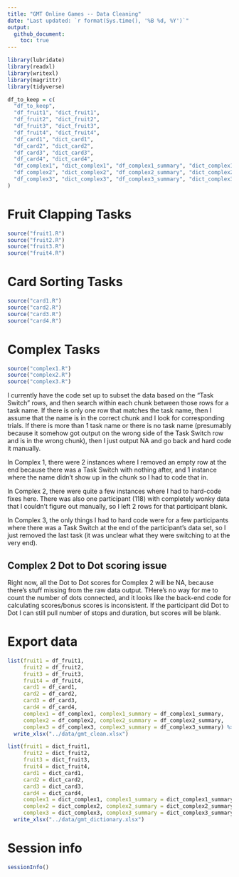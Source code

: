 ```yaml
---
title: "GMT Online Games -- Data Cleaning"
date: "Last updated: `r format(Sys.time(), '%B %d, %Y')`"
output: 
  github_document:
    toc: true
---
```


```r
library(lubridate)
library(readxl)
library(writexl)
library(magrittr)
library(tidyverse)
```

```r
df_to_keep = c(
  "df_to_keep",
  "df_fruit1", "dict_fruit1",
  "df_fruit2", "dict_fruit2",
  "df_fruit3", "dict_fruit3",
  "df_fruit4", "dict_fruit4",
  "df_card1", "dict_card1",
  "df_card2", "dict_card2",
  "df_card3", "dict_card3",
  "df_card4", "dict_card4",
  "df_complex1", "dict_complex1", "df_complex1_summary", "dict_complex1_summary",
  "df_complex2", "dict_complex2", "df_complex2_summary", "dict_complex2_summary",
  "df_complex3", "dict_complex3", "df_complex3_summary", "dict_complex3_summary"
)
```


<!-- ======================================================================= -->


# Fruit Clapping Tasks

```r
source("fruit1.R")
source("fruit2.R")
source("fruit3.R")
source("fruit4.R")
```


<!-- ======================================================================= -->


# Card Sorting Tasks

```r
source("card1.R")
source("card2.R")
source("card3.R")
source("card4.R")
```


<!-- ======================================================================= -->


# Complex Tasks

```r
source("complex1.R")
source("complex2.R")
source("complex3.R")
```

I currently have the code set up to subset the data based on the "Task Switch" rows, and then search within each chunk between those rows for a task name. If there is only one row that matches the task name, then I assume that the name is in the correct chunk and I look for corresponding trials. If there is more than 1 task name or there is no task name (presumably because it somehow got output on the wrong side of the Task Switch row and is in the wrong chunk), then I just output NA and go back and hard code it manually.

In Complex 1, there were 2 instances where I removed an empty row at the end because there was a Task Switch with nothing after, and 1 instance where the name didn't show up in the chunk so I had to code that in.

In Complex 2, there were quite a few instances where I had to hard-code fixes here. There was also one participant (118) with completely wonky data that I couldn't figure out manually, so I left 2 rows for that participant blank.

In Complex 3, the only things I had to hard code were for a few participants where there was a Task Switch at the end of the participant's data set, so I just removed the last task (it was unclear what they were switching to at the very end). 

## Complex 2 Dot to Dot scoring issue

Right now, all the Dot to Dot scores for Complex 2 will be NA, because there's stuff missing from the raw data output. THere's no way for me to count the number of dots connected, and it looks like the back-end code for calculating scores/bonus scores is inconsistent. If the participant did Dot to Dot I can still pull number of stops and duration, but scores will be blank.


<!-- ======================================================================= -->


# Export data

```r
list(fruit1 = df_fruit1,
     fruit2 = df_fruit2,
     fruit3 = df_fruit3,
     fruit4 = df_fruit4,
     card1 = df_card1,
     card2 = df_card2,
     card3 = df_card3,
     card4 = df_card4,
     complex1 = df_complex1, complex1_summary = df_complex1_summary,
     complex2 = df_complex2, complex2_summary = df_complex2_summary,
     complex3 = df_complex3, complex3_summary = df_complex3_summary) %>%
  write_xlsx("../data/gmt_clean.xlsx")
```

```r
list(fruit1 = dict_fruit1,
     fruit2 = dict_fruit2,
     fruit3 = dict_fruit3,
     fruit4 = dict_fruit4,
     card1 = dict_card1,
     card2 = dict_card2,
     card3 = dict_card3,
     card4 = dict_card4,
     complex1 = dict_complex1, complex1_summary = dict_complex1_summary,
     complex2 = dict_complex2, complex2_summary = dict_complex2_summary,
     complex3 = dict_complex3, complex3_summary = dict_complex3_summary) %>%
  write_xlsx("../data/gmt_dictionary.xlsx")
```


<!-- ======================================================================= -->


# Session info

```r
sessionInfo()
```